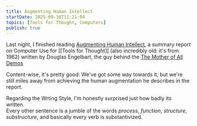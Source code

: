 ```yaml
---
title: Augmenting Human Intellect
startDate: 2025-09-16T11:21:04
topics: [Tools for Thought, Computers]
publish: true
---
```


Last night, I finished reading [Augmenting Human Intellect](https://dougengelbart.org/pubs/papers/scanned-original/1962-augment-3906-Augmenting-Human-Intellect-a-Conceptual-Framework.pdf), a summary report on Computer Use for [[Tools for Thought]] (also incredibly old: it's from 1962) written by Douglas Engelbart, the guy behind the [The Mother of All Demos](https://de.wikipedia.org/wiki/The_Mother_of_All_Demos)

Content-wise, it's pretty good: We've got some way towards it, but we're still miles away from achieving the human augmentation he describes in the report.

Regarding the Wrting Style, I'm honestly surprised just how badly its written.  
Every other sentence is a jumble of the words _process_, _function_, _structure_, _substructure_, and basically every verb is substantivized.
